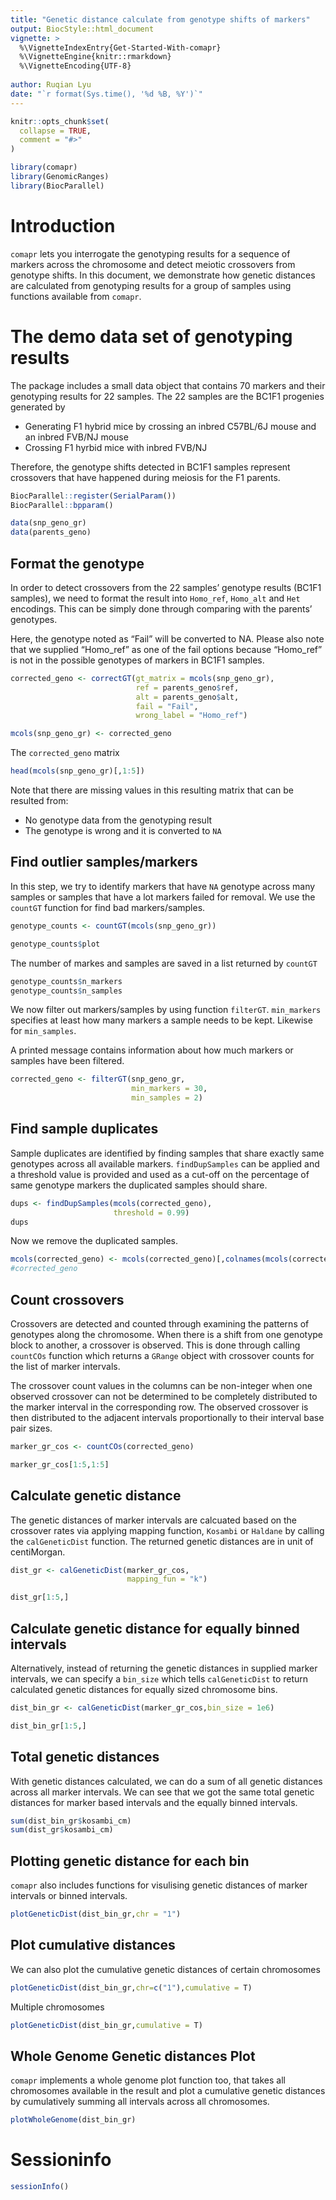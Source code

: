 ```yaml
---
title: "Genetic distance calculate from genotype shifts of markers"
output: BiocStyle::html_document
vignette: >
  %\VignetteIndexEntry{Get-Started-With-comapr}
  %\VignetteEngine{knitr::rmarkdown}
  %\VignetteEncoding{UTF-8}
  
author: Ruqian Lyu
date: "`r format(Sys.time(), '%d %B, %Y')`"
---
```


```r
knitr::opts_chunk$set(
  collapse = TRUE,
  comment = "#>"
)
```

```r
library(comapr)
library(GenomicRanges)
library(BiocParallel)
```


# Introduction

`comapr` lets you interrogate the genotyping results for a sequence of markers 
across the chromosome and detect meiotic crossovers from genotype shifts. In 
this document, we demonstrate how genetic distances are calculated from genotyping 
results for a group of samples using functions available from `comapr`.


# The demo data set of genotyping results

The package includes a small data object that contains 70 markers and their genotyping
results for 22 samples. The 22 samples are the BC1F1 progenies generated by 

- Generating F1 hybrid mice by crossing an inbred C57BL/6J mouse and an inbred FVB/NJ mouse 
- Crossing F1 hyrbid mice with inbred FVB/NJ

Therefore, the genotype shifts detected in BC1F1 samples represent crossovers that
have happened during meiosis for the F1 parents.

```r
BiocParallel::register(SerialParam())
BiocParallel::bpparam()
```

```r
data(snp_geno_gr)
data(parents_geno)
```

## Format the genotype

In order to detect crossovers from the 22 samples' genotype results (BC1F1 
samples), we need to format the result into `Homo_ref`, `Homo_alt` and `Het`
encodings. This can be simply done through comparing with the parents' genotypes.

Here, the genotype noted as "Fail" will be converted to NA. Please also note that
we supplied "Homo_ref" as one of the fail options because "Homo_ref" is not in
the possible genotypes of markers in BC1F1 samples.


```r
corrected_geno <- correctGT(gt_matrix = mcols(snp_geno_gr),
                            ref = parents_geno$ref,
                            alt = parents_geno$alt,
                            fail = "Fail",
                            wrong_label = "Homo_ref")

mcols(snp_geno_gr) <- corrected_geno
```

The `corrected_geno` matrix 

```r
head(mcols(snp_geno_gr)[,1:5])

```

Note that there are missing values in this resulting matrix that can be resulted
from:

- No genotype data from the genotyping result
- The genotype is wrong and it is converted to `NA`

## Find outlier samples/markers

In this step, we try to identify markers that have `NA` genotype across many 
samples or samples that have a lot markers failed for removal. We use the 
`countGT` function for find bad markers/samples.

```r
genotype_counts <- countGT(mcols(snp_geno_gr))

genotype_counts$plot
```

The number of markes and samples are saved in a list returned by `countGT`

```r
genotype_counts$n_markers
genotype_counts$n_samples
```

We now filter out markers/samples by using function `filterGT`. `min_markers` 
specifies at least how many markers a sample needs to be kept. Likewise for 
`min_samples`.

A printed message contains information about how much markers or samples have 
been filtered.

```r
corrected_geno <- filterGT(snp_geno_gr,
                           min_markers = 30,
                           min_samples = 2)
```

## Find sample duplicates

Sample duplicates are identified by finding samples that share exactly same genotypes
across all available markers. `findDupSamples` can be applied and a threshold 
value is provided and used as a cut-off on the percentage of same genotype markers
the duplicated samples should share.

```r
dups <- findDupSamples(mcols(corrected_geno),
                       threshold = 0.99)
dups
```

Now we remove the duplicated samples.

```r
mcols(corrected_geno) <- mcols(corrected_geno)[,colnames(mcols(corrected_geno))!="X98"]
#corrected_geno
```


## Count crossovers

Crossovers are detected and counted through examining the patterns of genotypes 
along the chromosome. When there is a shift from one genotype block to another,
a crossover is observed. This is done through calling `countCOs` function which
returns a `GRange` object with crossover counts for the list of marker intervals.

The crossover count values in the columns can be non-integer when one observed
crossover can not be determined to be completely distributed to the marker interval
in the corresponding row. The observed crossover is then distributed to the adjacent
intervals proportionally to their interval base pair sizes.

```r
marker_gr_cos <- countCOs(corrected_geno)

marker_gr_cos[1:5,1:5]
```

## Calculate genetic distance 

The genetic distances of marker intervals are calcuated based on the crossover 
rates via applying mapping function, `Kosambi` or `Haldane` by calling the
`calGeneticDist` function. The returned genetic distances are in unit of
centiMorgan.

```r
dist_gr <- calGeneticDist(marker_gr_cos,
                          mapping_fun = "k")

dist_gr[1:5,]
```

## Calculate genetic distance for equally binned intervals 

Alternatively, instead of returning the genetic distances in supplied marker 
intervals, we can specify a `bin_size` which tells `calGeneticDist` to return 
calculated genetic distances for equally sized chromosome bins.

```r
dist_bin_gr <- calGeneticDist(marker_gr_cos,bin_size = 1e6)

dist_bin_gr[1:5,]
```


## Total genetic distances

With genetic distances calculated, we can do a sum of all genetic distances across
all marker intervals. We can see that we got the same total genetic distances
for marker based intervals and the equally binned intervals.

```r
sum(dist_bin_gr$kosambi_cm)
sum(dist_gr$kosambi_cm)

```

## Plotting genetic distance for each bin

`comapr` also includes functions for visulising genetic distances of marker 
intervals or binned intervals.


```r
plotGeneticDist(dist_bin_gr,chr = "1")
```


## Plot cumulative distances

We can also plot the cumulative genetic distances of certain chromosomes

```r
plotGeneticDist(dist_bin_gr,chr=c("1"),cumulative = T)

```

Multiple chromosomes

```r
plotGeneticDist(dist_bin_gr,cumulative = T)
```

## Whole Genome Genetic distances Plot

`comapr` implements a whole genome plot function too, that takes all chromosomes
available in the result and plot a cumulative genetic distances by cumulatively 
summing all intervals across all chromosomes.


```r
plotWholeGenome(dist_bin_gr)
```


# Sessioninfo

```r
sessionInfo()
```



